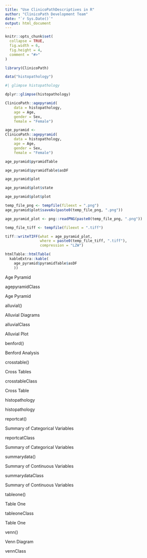 ```yaml
---
title: "Use ClinicoPathDescriptives in R"
author: "ClinicoPath Development Team"
date: "`r Sys.Date()`"
output: html_document
---
```


```r
knitr::opts_chunk$set(
  collapse = TRUE,
  fig.width = 6,
  fig.height = 4,
  comment = "#>"
)
```

```r
library(ClinicoPath)
```




```r
data("histopathology")
```

```r
#| glimpse histopathology

dplyr::glimpse(histopathology)
```



```r
ClinicoPath::agepyramid(
    data = histopathology,
    age = Age,
    gender = Sex,
    female = "Female")
```



```r
age_pyramid <-
ClinicoPath::agepyramid(
    data = histopathology,
    age = Age,
    gender = Sex,
    female = "Female")
```



```r
age_pyramid$pyramidTable
```


```r
age_pyramid$pyramidTable$asDF
```


```r
age_pyramid$plot
```



```r
age_pyramid$plot$state
```



```r
age_pyramid$plot$plot
```


```r
temp_file_png <- tempfile(fileext = ".png")
age_pyramid$plot$saveAs(paste0(temp_file_png, ".png"))

age_pyramid_plot <- png::readPNG(paste0(temp_file_png, ".png"))

temp_file_tiff <- tempfile(fileext = ".tiff")

tiff::writeTIFF(what = age_pyramid_plot,
                where = paste0(temp_file_tiff, ".tiff"),
                compression = "LZW")
```




```r
htmlTable::htmlTable(
  kableExtra::kable(
    age_pyramid$pyramidTable$asDF
    ))
```



Age Pyramid

agepyramidClass
	

Age Pyramid

alluvial()
	

Alluvial Diagrams

alluvialClass
	

Alluvial Plot

benford()
	

Benford Analysis

crosstable()
	

Cross Tables

crosstableClass
	

Cross Table

histopathology
	

histopathology

reportcat()
	

Summary of Categorical Variables

reportcatClass
	

Summary of Categorical Variables

summarydata()
	

Summary of Continuous Variables

summarydataClass
	

Summary of Continuous Variables

tableone()
	

Table One

tableoneClass
	

Table One

venn()
	

Venn Diagram

vennClass 
